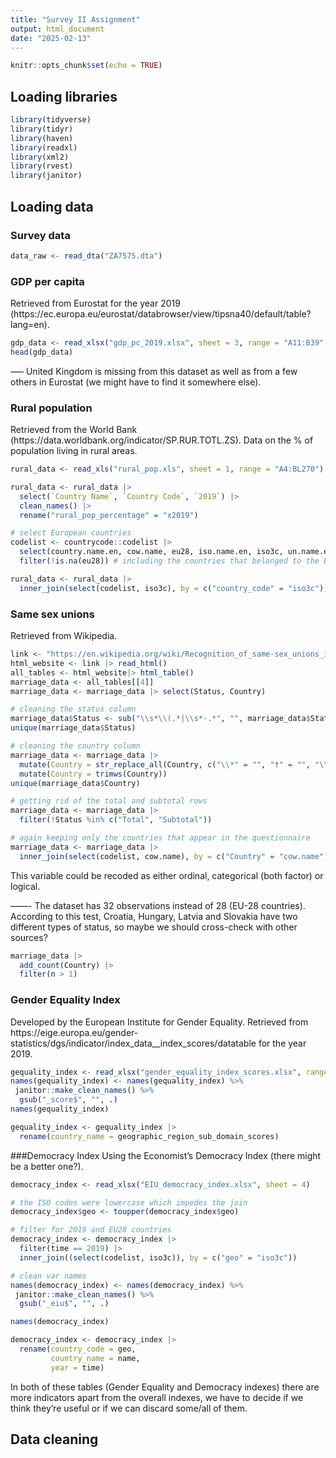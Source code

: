 ```yaml
---
title: "Survey II Assignment"
output: html_document
date: "2025-02-13"
---
```


```r
knitr::opts_chunk$set(echo = TRUE)
```

## Loading libraries
```r
library(tidyverse)
library(tidyr)
library(haven)
library(readxl)
library(xml2)
library(rvest)
library(janitor)
```

## Loading data

### Survey data
```r
data_raw <- read_dta("ZA7575.dta")
```

### GDP per capita
Retrieved from Eurostat for the year 2019 (https://ec.europa.eu/eurostat/databrowser/view/tipsna40/default/table?lang=en).
```r
gdp_data <- read_xlsx("gdp_pc_2019.xlsx", sheet = 3, range = "A11:B39", col_names = c("country", "gdp_pc"))
head(gdp_data)
```
----- United Kingdom is missing from this dataset as well as from a few others in Eurostat (we might have to find it somewhere else).

### Rural population
Retrieved from the World Bank (https://data.worldbank.org/indicator/SP.RUR.TOTL.ZS). Data on the % of population living in rural areas.
```r
rural_data <- read_xls("rural_pop.xls", sheet = 1, range = "A4:BL270")

rural_data <- rural_data |> 
  select(`Country Name`, `Country Code`, `2019`) |> 
  clean_names() |> 
  rename("rural_pop_percentage" = "x2019")

# select European countries
codelist <- countrycode::codelist |> 
  select(country.name.en, cow.name, eu28, iso.name.en, iso3c, un.name.en) |> # selecting variables that might be useful for joins (will probably have to clean later on)
  filter(!is.na(eu28)) # including the countries that belonged to the EU in 2019 which are listed under Q1 of the questionnaire

rural_data <- rural_data |> 
  inner_join(select(codelist, iso3c), by = c("country_code" = "iso3c"))
```

### Same sex unions
Retrieved from Wikipedia.
```r
link <- "https://en.wikipedia.org/wiki/Recognition_of_same-sex_unions_in_Europe"
html_website <- link |> read_html()
all_tables <- html_website|> html_table()
marriage_data <- all_tables[[4]]
marriage_data <- marriage_data |> select(Status, Country)

# cleaning the status column
marriage_data$Status <- sub("\\s*\\(.*|\\s*-.*", "", marriage_data$Status)
unique(marriage_data$Status)

# cleaning the country column
marriage_data <- marriage_data |> 
  mutate(Country = str_replace_all(Country, c("\\*" = "", "†" = "", "\\[.*?\\]" = ""))) |> 
  mutate(Country = trimws(Country))
unique(marriage_data$Country)

# getting rid of the total and subtotal rows
marriage_data <- marriage_data |> 
  filter(!Status %in% c("Total", "Subtotal"))

# again keeping only the countries that appear in the questionnaire
marriage_data <- marriage_data |> 
  inner_join(select(codelist, cow.name), by = c("Country" = "cow.name"))
```
This variable could be recoded as either ordinal, categorical (both factor) or logical.


------- The dataset has 32 observations instead of 28 (EU-28 countries). According to this test, Croatia, Hungary, Latvia and Slovakia have two different types of status, so maybe we should cross-check with other sources?
```r
marriage_data |> 
  add_count(Country) |> 
  filter(n > 1)
```

### Gender Equality Index
Developed by the European Institute for Gender Equality. Retrieved from https://eige.europa.eu/gender-statistics/dgs/indicator/index_data__index_scores/datatable for the year 2019.

```r
gequality_index <- read_xlsx("gender_equality_index_scores.xlsx", range = "A16:V44")
names(gequality_index) <- names(gequality_index) %>%
 janitor::make_clean_names() %>%
  gsub("_score$", "", .)
names(gequality_index)

gequality_index <- gequality_index |>  
  rename(country_name = geographic_region_sub_domain_scores)
```
###Democracy Index
Using the Economist's Democracy Index (there might be a better one?).

```r
democracy_index <- read_xlsx("EIU_democracy_index.xlsx", sheet = 4)

# the ISO codes were lowercase which impedes the join
democracy_index$geo <- toupper(democracy_index$geo)

# filter for 2019 and EU28 countries
democracy_index <- democracy_index |> 
  filter(time == 2019) |> 
  inner_join((select(codelist, iso3c)), by = c("geo" = "iso3c"))

# clean var names
names(democracy_index) <- names(democracy_index) %>%
 janitor::make_clean_names() %>%
  gsub("_eiu$", "", .)

names(democracy_index)

democracy_index <- democracy_index |> 
  rename(country_code = geo,
         country_name = name,
         year = time)
```
In both of these tables (Gender Equality and Democracy indexes) there are more indicators apart from the overall indexes, we have to decide if we think they're useful or if we can discard some/all of them.

## Data cleaning


